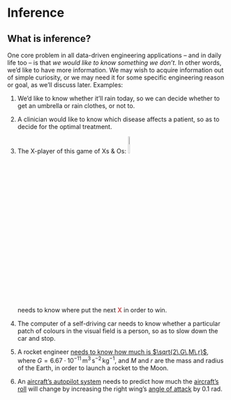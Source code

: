# Inference

## What is inference?

One core problem in all data-driven engineering applications -- and in daily life too -- is that _we would like to know something we don't_. In other words, we'd like to have more information. We may wish to acquire information out of simple curiosity, or we may need it for some specific engineering reason or goal, as we'll discuss later. Examples:

1. We'd like to know whether it'll rain today, so we can decide whether to get an umbrella or rain clothes, or not to.

<!-- * We'd like to know the number of the winning lottery ticket (if we can manage to buy that number), so we can buy that Lamborghini. -->

2. A clinician would like to know which disease affects a patient, so as to decide for the optimal treatment.

3. The X-player of this game of Xs & Os: ![](XsOs.png){width=10%}<br>needs to know where put the next [**X**]{style="color:#CA5556"} in order to win.

4. The computer of a self-driving car needs to know whether a particular patch of colours in the visual field is a person, so as to slow down the car and stop.

5. A rocket engineer [needs to know how much is $\sqrt{2\,G\,M\,r}$](http://nasaphysics.cet.edu/escape-velocity.html), where $G=6.67 \cdot 10^{-11}\,\mathrm{m^3\,s^{-2}\,kg^{-1}}$, and $M$ and $r$ are the mass and radius of the Earth, in order to launch a rocket to the Moon.

6. An [aircraft's autopilot system](https://aerospaceamerica.aiaa.org/features/a-i-in-the-cockpit) needs to predict how much the [aircraft's roll](https://www.grc.nasa.gov/www/k-12/VirtualAero/BottleRocket/airplane/roll.html) will change by increasing the right wing's [angle of attack](https://www.grc.nasa.gov/www/k-12/VirtualAero/BottleRocket/airplane/incline.html) by 0.1 rad.







